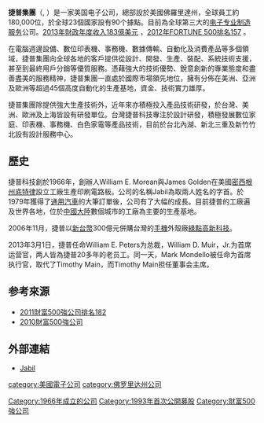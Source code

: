 {{Infobox company
| name = 捷普科技<br>Jabil Inc.
| logo = Jabil Circuit Logo.svg
| caption = 
| type =上市公司
| traded_as = {{NYSE|JBL}}<br>[[S&P_400|S&P 400 Component]]
| genre = <!-- Only used with media and publishing companies -->
| fate = 
| predecessor = 
| successor = 
| foundation = {{Start date and age|1966}}<br>{{USA}}[[底特律|底特律]]
| founder = William E. Morean and James Golden
| defunct = <!-- {{End date|YYYY|MM|DD}} -->
| location_city = [[圣彼德斯堡_(佛罗里达州)|圣彼德斯堡 (佛罗里达州)]]<ref name="Hoovers">{{cite web | last=Hoovers  | title=Jabil Circuit, Inc. History | url=http://www.hoovers.com/company/Jabil_Circuit_Inc/rjrcri-1-1njhxk.html | accessdate = 25 June 2012}}</ref>
| location_country ={{USA}}
| locations = 23个国家<ref name=23counties90plants>{{cite web|title=Jabil Overview|url=http://www.jabil.com/about_us/jabil_overview/|website=Jabil Circuit|accessdate=23 June 2014|archive-url=https://web.archive.org/web/20141015084410/http://www.jabil.com/about_us/jabil_overview/|archive-date=2014-10-15|dead-url=yes|df=}}</ref>
| area_served = 全球
| key_people = Mark Mondello ([[首席执行官|首席执行官]])<ref name=SECFiling>{{cite web|title=United States SEC Form 8-K Jabil Circuit|url=https://www.sec.gov/Archives/edgar/data/898293/000119312512427026/d426674d8k.htm|website=United States SEC|accessdate=27 June 2014|archive-date=2017-08-07|archive-url=https://web.archive.org/web/20170807072521/https://www.sec.gov/Archives/edgar/data/898293/000119312512427026/d426674d8k.htm|dead-url=no}}</ref><br>Tim Main, Chairman of the Board<ref name=SECFiling/><br>William E. Peters, President
| industry = [[电子专业制造服务|电子专业制造服务]]<ref name="YahooIS">{{cite web | last=Yahoo Finance | title=Jabil Yahoo! Finance information | url=https://finance.yahoo.com/q/in?s=JBL+Industry | accessdate=25 June 2012 | archive-date=2016-04-29 | archive-url=https://web.archive.org/web/20160429130424/http://finance.yahoo.com/q/in?s=JBL+Industry | dead-url=no }}</ref>
| products = 
| services = 
| revenue = {{increase}}191亿美元<ref name=Jabil>{{cite web |title=2017 Annual Report |url=https://investors.jabil.com/static-files/32f0cd88-c972-4a57-b93e-030f2de0b00f |website=Jabil |accessdate=6 November 2018 |archive-date=2018-11-07 |archive-url=https://web.archive.org/web/20181107010450/https://investors.jabil.com/static-files/32f0cd88-c972-4a57-b93e-030f2de0b00f |dead-url=yes }}</ref> (2017年)
| operating_income = {{decrease}} 4.10亿美元<ref name=Jabil/> (2017年)
| net_income = {{decrease}} 1.27亿美元<ref name=Jabil/> (2017年)
| assets = {{increase}} 111亿美元<ref name=Jabil/>(2017年)
| equity = {{increase}} 24亿美元<ref name=Jabil/>(2017年)
| num_employees = 177,000+<ref name="ForbesProfile">{{cite web | last=Forbes | title=Jabil Circuit Profile | url=https://www.forbes.com/companies/jabil-circuit/ | accessdate=25 June 2012 | archive-date=2021-02-28 | archive-url=https://web.archive.org/web/20210228104543/https://www.forbes.com/companies/jabil-circuit/ | dead-url=no }}</ref>
| parent = 
| divisions = 
| subsid = 
| homepage = {{URL|http://www.jabil.com/}}
| intl = 
}}
'''捷普集團'''（{{lang-en|Jabil}}, {{NYSE|JBL}}）是一家美国电子公司，總部設於美國佛羅里達州，全球員工約180,000位，於全球23個國家設有90个據點。目前為全球第三大的[[电子专业制造服务|电子专业制造服务]]公司。[http://jbl.client.shareholder.com/releasedetail.cfm?ReleaseID=608967 2013年財政年度收入183億美元] {{Wayback|url=http://jbl.client.shareholder.com/releasedetail.cfm?ReleaseID=608967 |date=20160307073244 }}，[http://money.cnn.com/magazines/fortune/fortune500/2012/snapshots/10650.html 2012年FORTUNE 500排名157] {{Wayback|url=http://money.cnn.com/magazines/fortune/fortune500/2012/snapshots/10650.html |date=20190626065126 }}。

在電腦週邊設備、數位印表機、事務機、數據傳輸、自動化及消費產品等多個領域，捷普集團向全球各地的客戶提供從設計、開發、生產、裝配、系統技術支援，甚至到最終用戶分銷等優質服務。憑藉強大的技術優勢、銳意創新的專業態度和盡善盡美的服務精神，捷普集團一直處於國際市場領先地位，擁有分佈在美洲、亞洲及歐洲等超過45個高度自動化的生產基地，資金、技術實力雄厚。

捷普集團除提供強大生產技術外，近年來亦積極投入產品技術研發，於台灣、美洲、歐洲及上海皆設有研發單位。台灣捷普科技專注於設計研發，積極發展數位家庭、印表機、事務機、白色家電等產品技術，目前於台北內湖、新北三重及新竹竹北設有設計服務中心。

==歷史==
捷普科技創於1966年，創辦人William E. Morean與James Golden在美國[[密西根州|密西根州]][[底特律|底特律]]設立工廠生產印刷電路板。公司的名稱Jabil為取兩人姓名的字首。於1979年獲得了[[通用汽車|通用汽車]]的大筆訂單後，公司有了大幅的成長。目前捷普的工廠遍及世界各地，位於[[中國大陸|中國大陸]]數個城市的工廠為主要的生產基地。

2006年11月，捷普以[[新台幣|新台幣]]300億元併購台灣的[[手機|手機]]外殼廠[[綠點高新科技|綠點高新科技]]。

2013年3月1日，捷普任命William E. Peters为总裁，William D. Muir，Jr.为首席运营官，两人皆為捷普20多年的老员工。同一天，Mark Mondello被任命为首席执行官，取代了Timothy Main，而Timothy Main担任董事会主席。

==参考來源==
<references />
*[http://money.cnn.com/magazines/fortune/fortune500/2011/snapshots/10650.html 2011財富500強公司排名182] {{Wayback|url=http://money.cnn.com/magazines/fortune/fortune500/2011/snapshots/10650.html |date=20201101142050 }}
*[http://money.cnn.com/magazines/fortune/fortune500/2010/snapshots/10650.html 2010財富500強公司] {{Wayback|url=http://money.cnn.com/magazines/fortune/fortune500/2010/snapshots/10650.html |date=20190622230502 }}

==外部連結==
*[http://www.jabil.com/ Jabil] {{Wayback|url=http://www.jabil.com/ |date=20210315103339 }}

[[category:美國電子公司|category:美國電子公司]]
[[category:佛罗里达州公司|category:佛罗里达州公司]]
[[Category:1966年成立的公司|Category:1966年成立的公司]]
[[Category:1993年首次公開募股|Category:1993年首次公開募股]]
[[Category:財富500強公司|Category:財富500強公司]]